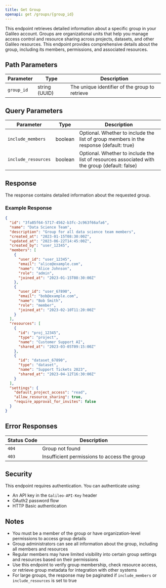 ```yaml
---
title: Get Group
openapi: get /groups/{group_id}
---
```


This endpoint retrieves detailed information about a specific group in your Galileo account. Groups are organizational units that help you manage access control and resource sharing across projects, datasets, and other Galileo resources. This endpoint provides comprehensive details about the group, including its members, permissions, and associated resources.

## Path Parameters

| Parameter | Type | Description |
| --------- | ---- | ----------- |
| `group_id` | string (UUID) | The unique identifier of the group to retrieve |

## Query Parameters

| Parameter | Type | Description |
| --------- | ---- | ----------- |
| `include_members` | boolean | Optional. Whether to include the list of group members in the response (default: true) |
| `include_resources` | boolean | Optional. Whether to include the list of resources associated with the group (default: false) |

## Response

The response contains detailed information about the requested group.

### Example Response

```json
{
  "id": "3fa85f64-5717-4562-b3fc-2c963f66afa6",
  "name": "Data Science Team",
  "description": "Group for all data science team members",
  "created_at": "2023-01-15T08:30:00Z",
  "updated_at": "2023-06-22T14:45:00Z",
  "created_by": "user_12345",
  "members": [
    {
      "user_id": "user_12345",
      "email": "alice@example.com",
      "name": "Alice Johnson",
      "role": "admin",
      "joined_at": "2023-01-15T08:30:00Z"
    },
    {
      "user_id": "user_67890",
      "email": "bob@example.com",
      "name": "Bob Smith",
      "role": "member",
      "joined_at": "2023-02-10T11:20:00Z"
    }
  ],
  "resources": [
    {
      "id": "proj_12345",
      "type": "project",
      "name": "Customer Support AI",
      "shared_at": "2023-03-05T09:15:00Z"
    },
    {
      "id": "dataset_67890",
      "type": "dataset",
      "name": "Support Tickets 2023",
      "shared_at": "2023-04-12T16:30:00Z"
    }
  ],
  "settings": {
    "default_project_access": "read",
    "allow_resource_sharing": true,
    "require_approval_for_invites": false
  }
}
```

## Error Responses

| Status Code | Description |
| ----------- | ----------- |
| `404` | Group not found |
| `403` | Insufficient permissions to access the group |

## Security

This endpoint requires authentication. You can authenticate using:

- An API key in the `Galileo-API-Key` header
- OAuth2 password flow
- HTTP Basic authentication

## Notes

- You must be a member of the group or have organization-level permissions to access group details
- Group administrators can see all information about the group, including all members and resources
- Regular members may have limited visibility into certain group settings and resources based on their permissions
- Use this endpoint to verify group membership, check resource access, or retrieve group metadata for integration with other systems
- For large groups, the response may be paginated if `include_members` or `include_resources` is set to true